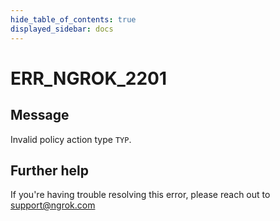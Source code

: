 ```yaml
---
hide_table_of_contents: true
displayed_sidebar: docs
---
```



# ERR_NGROK_2201

## Message

Invalid policy action type `TYP`.

<ErrorDetails error="err_ngrok_2201" />

## Further help

If you're having trouble resolving this error, please reach out to [support@ngrok.com](mailto:support@ngrok.com?subject=Help%20with%20ERR_NGROK_2201)
